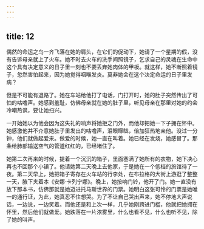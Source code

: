 ```yaml
---
---
---
```

title: 12
---




偶然的命运之鸟一齐飞落在她的肩头，在它们的促动下，她请了一个星期的假，没有告诉母亲就上了火车。她不时去火车的洗手间照镜子，乞求自己的灵魂在生命中这个具有决定意义的日子里一刻也不要丢弃她肉体的甲板。就这样，她不断照着镜子，忽然害怕起来，因为她觉得咽喉发炎。莫非她会在这个决定命运的日子里发病？

但是不可能有退路了。她在车站给他打了电话，门打开时，她的肚子突然传出了可怕的咕噜声。她感到羞耻，仿佛母亲就在她的肚子里，听见母亲在那里对她的约会冷嘲热讽，要让她扫兴。

一开始她以为他会因为这失礼的响声将她拒之门外，而他却把她一下子拥在怀中。她感激他并不介意她肚子里发出的咕噜声，泪眼矇眬，倍加狂热地亲他。没过一分钟，他们就做起爱来。做爱的时候，她一直在叫着。她已经在发烧，她感冒了。那条给肺部输送空气的管道红红的，已经堵住了。

她第二次再来的时候，提着一个沉沉的箱子，里面塞满了她所有的衣物，她下决心再也不回那个小镇了。他请她第二天晚上去他家，于是她在一个低档的旅馆待了一夜。第二天早上，她把箱子寄存在火车站的行李处，在布拉格的大街上游逛了整整一天，腋下夹着本《安娜·卡列宁娜》。晚上，她按响门铃，他开了门。她一直没有放下那本书，仿佛那就是她迈进托马斯世界的门票。她明白这张可怜的门票是她唯一的通行证，为此，她真忍不住想哭。为了不让自己哭出声来，她不停地大声说话，一边说，一边笑着。而他还是和上次一样，几乎她刚跨进门槛，他就把她拥在怀里，然后他们就做爱。她跌落在一片浓雾里，什么也看不见，什么也听不见，除了她的叫声。